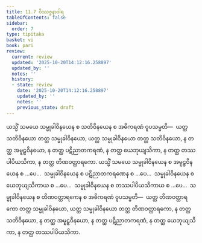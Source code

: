 ```yaml
---
title: 11.7 ဝိဿဇ္ဇနာဝါရ
tableOfContents: false
sidebar:
  order: 7
type: tipitaka
basket: vi
book: pari
review:
  current: review
  updated: '2025-10-20T14:12:16.258897'
  updated_by: ''
  notes: ''
  history:
  - state: review
    date: '2025-10-20T14:12:16.258897'
    updated_by: ''
    notes: ''
    previous_state: draft
---
```



<DynamicBreadcrumb />


<ReviewStatus review={frontmatter.review} showDetails={true} />

<HypothesisAnnotation frontmatter={frontmatter} />

<Division number="350" book="pari" e="ch" v="5" p="272">

<Paragraph number="1735" book="pari">
ယသ္မိံ သမယေ သမ္မုခါဝိနယေန စ သတိဝိနယေန စ အဓိကရဏံ ဝူပသမ္မတိ—  ယတ္ထ သတိဝိနယော တတ္ထ သမ္မုခါဝိနယော, ယတ္ထ သမ္မုခါဝိနယော တတ္ထ သတိဝိနယော, န တတ္ထ အမူဠှဝိနယော, န တတ္ထ ပဋိညာတကရဏံ, န တတ္ထ ယေဘုယျသိကာ, န တတ္ထ တဿပါပိယသိကာ, န တတ္ထ တိဏဝတ္ထာရကော. ယသ္မိံ သမယေ သမ္မုခါဝိနယေန စ အမူဠှဝိနယေန စ …ပေ…  သမ္မုခါဝိနယေန စ ပဋိညာတကရဏေန စ …ပေ…  သမ္မုခါဝိနယေန စ ယေဘုယျသိကာယ စ …ပေ…  သမ္မုခါဝိနယေန စ တဿပါပိယသိကာယ စ …ပေ…  သမ္မုခါဝိနယေန စ တိဏဝတ္ထာရကေန စ အဓိကရဏံ ဝူပသမ္မတိ—  ယတ္ထ တိဏဝတ္ထာရကော တတ္ထ သမ္မုခါဝိနယော, ယတ္ထ သမ္မုခါဝိနယော တတ္ထ တိဏဝတ္ထာရကော, န တတ္ထ သတိဝိနယော, န တတ္ထ အမူဠှဝိနယော, န တတ္ထ ပဋိညာတကရဏံ, န တတ္ထ ယေဘုယျသိကာ, န တတ္ထ တဿပါပိယသိကာ.
</Paragraph>
</Division>